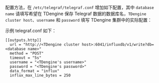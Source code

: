 
配置方法，在 `/etc/telegraf/telegraf.conf` 增加如下配置，其中 `database name` 请填写希望在 TDengine 保存 Telegraf 数据的数据库名，`TDengine cluster host`、`username` 和 `password` 填写 TDengine 集群中的实际配置：

示例 telegraf.conf 如下：

```
[[outputs.http]]
  url = "http://<TDengine cluster host>:6041/influxdb/v1/write?db=<database name>"
  method = "POST"
  timeout = "5s"
  username = "<TDengine's username>"
  password = "<TDengine's password>"
  data_format = "influx"
  influx_max_line_bytes = 250
```

